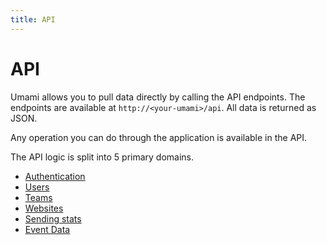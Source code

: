 ```yaml
---
title: API
---
```


# API

Umami allows you to pull data directly by calling the API endpoints.
The endpoints are available at `http://<your-umami>/api`.
All data is returned as JSON.

Any operation you can do through the application is available in the API.

The API logic is split into 5 primary domains.

- [Authentication](authentication)
- [Users](users-api)
- [Teams](teams-api)
- [Websites](websites-api)
- [Sending stats](sending-stats)
- [Event Data](event-data)
